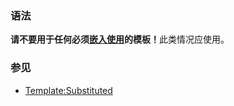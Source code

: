 {{Documentation subpage}}
<!-- 分类应置于此页面底部。 -->

=== 语法 ===
'''请不要用于任何必须[[WP:SUBST|嵌入使用]]的模板！'''此类情况应使用{{tl|substituted}}。

=== 参见 ===
* [[Template:Substituted]]
<includeonly>
<!-- 分类置于此处，跨维基链接置于维基数据： -->
[[Category:维基百科元模板|{{PAGENAME}}]]
</includeonly>